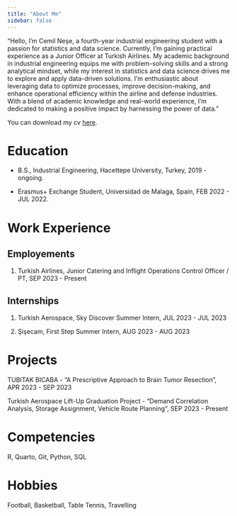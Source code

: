 ```yaml
---
title: "About Me"
sidebar: false 
---
```



"Hello, I'm Cemil Neşe, a fourth-year industrial engineering student with a passion for statistics and data science. Currently, I'm gaining practical experience as a Junior Officer at Turkish Airlines. My academic background in industrial engineering equips me with problem-solving skills and a strong analytical mindset, while my interest in statistics and data science drives me to explore and apply data-driven solutions. I'm enthusiastic about leveraging data to optimize processes, improve decision-making, and enhance operational efficiency within the airline and defense industries. With a blend of academic knowledge and real-world experience, I'm dedicated to making a positive impact by harnessing the power of data."

You can download my cv [here](Cemil Neşe.pdf).


# Education

-   B.S., Industrial Engineering, Hacettepe University, Turkey, 2019 - ongoing.

-   Erasmus+ Exchange Student, Universidad de Malaga, Spain, FEB 2022 - JUL 2022.

# Work Experience

## Employements

1.  Turkish Airlines, Junior Catering and Inflight Operations Control          Officer / PT, SEP 2023 - Present

## Internships

1.  Turkish Aerospace, Sky Discover Summer Intern, JUL 2023 - JUL 2023

2.  Şişecam, First Step Summer Intern, AUG 2023 - AUG 2023

# Projects

TUBITAK BICABA - "A Prescriptive Approach to Brain Tumor Resection", APR   2023 - SEP 2023

Turkish Aerospace Lift-Up Graduation Project - "Demand Correlation Analysis, Storage Assignment, Vehicle Route Planning", SEP 2023 - Present

# Competencies

R, Quarto, Git, Python, SQL

# Hobbies

Football, Basketball, Table Tennis, Travelling

